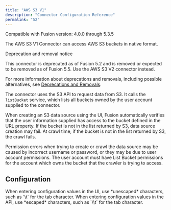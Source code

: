 ```yaml
---
title: "AWS S3 V1"
description: "Connector Configuration Reference"
permalink: "52"
---
```


Compatible with Fusion version: 4.0.0 through 5.3.5

The AWS S3 V1 Connector can access AWS S3 buckets in native format.

<Note>

Deprecation and removal notice

This connector is deprecated as of Fusion 5.2 and is removed or expected to be removed as of Fusion 5.5. Use the AWS S3 V2 connector instead.

For more information about deprecations and removals, including possible alternatives, see [Deprecations and Removals](/fusion-connectors/ft39rr/deprecations-and-removals).

</Note>



The connector uses the S3 API to request data from S3. It calls the `listBucket` service, which lists all buckets owned by the user account supplied to the connector.

When creating an S3 data source using the UI, Fusion automatically verifies that the user information supplied has access to the bucket defined in the URL property. If the bucket is not in the list returned by S3, data source creation may fail. At crawl time, if the bucket is not in the list returned by S3, the crawl fails.

Permission errors when trying to create or crawl the data source may be caused by incorrect username or password, or they may be due to user account permissions. The user account must have List Bucket permissions for the account which owns the bucket that the crawler is trying to access.

## Configuration

<Tip>
When entering configuration values in the UI, use *unescaped* characters, such as `\t` for the tab character. When entering configuration values in the API, use *escaped* characters, such as `\\t` for the tab character.
</Tip>




<SchemaParamFields schema={schema}/>

